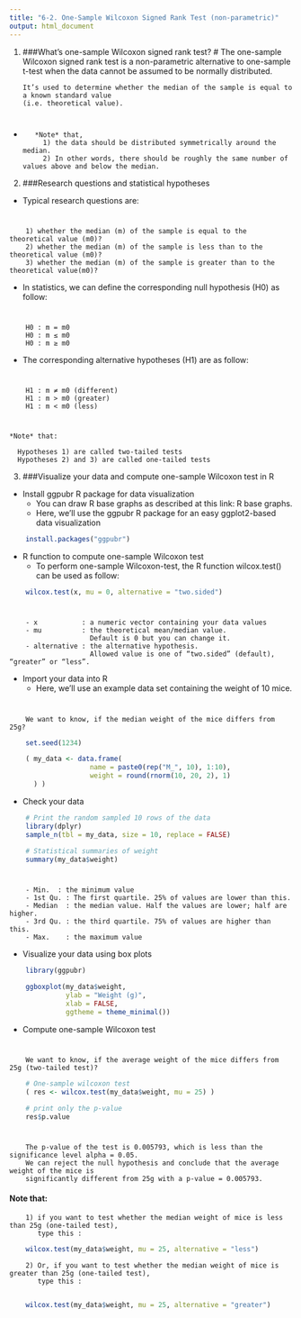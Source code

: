 ```yaml
---
title: "6-2. One-Sample Wilcoxon Signed Rank Test (non-parametric)"
output: html_document
---
```


(@) ###What’s one-sample Wilcoxon signed rank test?
#
        The one-sample Wilcoxon signed rank test is a non-parametric alternative to one-sample t-test 
        when the data cannot be assumed to be normally distributed.
        
        It’s used to determine whether the median of the sample is equal to a known standard value
        (i.e. theoretical value).
+
#
        *Note* that, 
          1) the data should be distributed symmetrically around the median.
          2) In other words, there should be roughly the same number of values above and below the median.

    <!-- ![](images/one-sample-wilcoxon-test.png){width=400px} -->


(@) ###Research questions and statistical hypotheses

+ Typical research questions are:

#
        1) whether the median (m) of the sample is equal to the theoretical value (m0)?
        2) whether the median (m) of the sample is less than to the theoretical value (m0)?
        3) whether the median (m) of the sample is greater than to the theoretical value(m0)?

+ In statistics, we can define the corresponding null hypothesis (H0) as follow:

#
        H0 : m = m0
        H0 : m ≤ m0
        H0 : m ≥ m0

+ The corresponding alternative hypotheses (H1) are as follow:

#
        H1 : m ≠ m0 (different)
        H1 : m > m0 (greater)
        H1 : m < m0 (less)

#
    *Note* that:
  
      Hypotheses 1) are called two-tailed tests
      Hypotheses 2) and 3) are called one-tailed tests


(@) ###Visualize your data and compute one-sample Wilcoxon test in R

+ Install ggpubr R package for data visualization
    - You can draw R base graphs as described at this link: R base graphs.
    - Here, we’ll use the ggpubr R package for an easy ggplot2-based data visualization

```r
    install.packages("ggpubr")
```

+ R function to compute one-sample Wilcoxon test
    - To perform one-sample Wilcoxon-test, 
      the R function wilcox.test() can be used as follow:

```r
    wilcox.test(x, mu = 0, alternative = "two.sided")
```

#
        - x           : a numeric vector containing your data values
        - mu          : the theoretical mean/median value.
                        Default is 0 but you can change it.
        - alternative : the alternative hypothesis. 
                        Allowed value is one of “two.sided” (default), “greater” or “less”.


+ Import your data into R
    - Here, we’ll use an example data set containing the weight of 10 mice.

#
        We want to know, if the median weight of the mice differs from 25g?

```r
    set.seed(1234)

    ( my_data <- data.frame( 
                    name = paste0(rep("M_", 10), 1:10),
                    weight = round(rnorm(10, 20, 2), 1)
      ) )
```


+ Check your data

```r
    # Print the random sampled 10 rows of the data
    library(dplyr)
    sample_n(tbl = my_data, size = 10, replace = FALSE)
    
    # Statistical summaries of weight
    summary(my_data$weight)
```

#
        - Min.  : the minimum value
        - 1st Qu. : The first quartile. 25% of values are lower than this.
        - Median  : the median value. Half the values are lower; half are higher.
        - 3rd Qu. : the third quartile. 75% of values are higher than this.
        - Max.    : the maximum value


+ Visualize your data using box plots

```r
    library(ggpubr)

    ggboxplot(my_data$weight, 
              ylab = "Weight (g)", 
              xlab = FALSE,
              ggtheme = theme_minimal())
```


+ Compute one-sample Wilcoxon test

#
        We want to know, if the average weight of the mice differs from 25g (two-tailed test)?

```r
    # One-sample wilcoxon test
    ( res <- wilcox.test(my_data$weight, mu = 25) )

    # print only the p-value
    res$p.value
```

#
        The p-value of the test is 0.005793, which is less than the significance level alpha = 0.05.
        We can reject the null hypothesis and conclude that the average weight of the mice is 
        significantly different from 25g with a p-value = 0.005793.


#### Note that:

        1) if you want to test whether the median weight of mice is less than 25g (one-tailed test), 
           type this :

```r
    wilcox.test(my_data$weight, mu = 25, alternative = "less")
```

        2) Or, if you want to test whether the median weight of mice is greater than 25g (one-tailed test),
           type this :
        
```r
    wilcox.test(my_data$weight, mu = 25, alternative = "greater")
```

